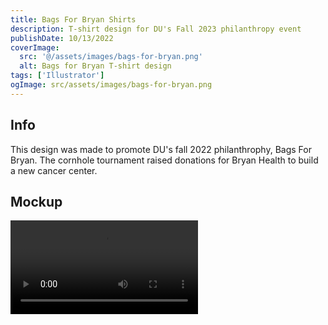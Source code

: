 ```yaml
---
title: Bags For Bryan Shirts
description: T-shirt design for DU's Fall 2023 philanthropy event
publishDate: 10/13/2022
coverImage:
  src: '@/assets/images/bags-for-bryan.png'
  alt: Bags for Bryan T-shirt design
tags: ['Illustrator']
ogImage: src/assets/images/bags-for-bryan.png
---
```



## Info

This design was made to promote DU's fall 2022 philanthrophy, Bags For Bryan. The cornhole tournament raised donations for Bryan Health to build a new cancer center.

## Mockup

<Video src='bags-for-bryan' />
